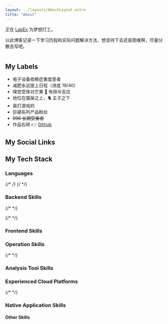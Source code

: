 ```yaml
---
layout: ../layouts/AboutLayout.astro
title: "About"
---
```



正在 [LabEx](https://labex.io) 为梦想打工。

以此博客记录一下学习历程和实际问题解决方法，想坚持下去还是困难啊，尽量分散去写吧。

<Image src={picture} class="mx-auto rounded-2xl sm:w-1/2" alt="" />

## My Labels

- 电子设备依赖症重度患者
- 减肥永远提上日程（进度 19/40）
- 嗅觉受体对芒果 🥭 有排斥反应
- 地位在猫屎之上，🐈 主子之下
- 臭打游戏的
- 巨硬系列产品粉丝
- <del>996 长期受害者</del>
- 作品右转 👉 <a href="https://github.com/Nomango" target="_blank">Github</a>

## My Social Links

<Socials />

## My Tech Stack

### Languages

<Badge logo="go" bgColor="00ADD8" label="golang" />
<Badge logo="cplusplus" bgColor="00599C" label="c++" />
<Badge logo="typescript" bgColor="3178C6" label="Typescript" />
<Badge logo="python" bgColor="3776AB" label="Python" />
<Badge logo="csharp" bgColor="512BD4" label="C#" />
<Badge logo="powershell" bgColor="5391FE" label="powershell" />

{/* <Badge logo="html5" bgColor="E34F26" label="HTML" /> */}
{/* <Badge logo="css3" bgColor="1572B6" label="css3" /> */}

### Backend Skills

<Badge
  logo="go"
  bgColor="00ADD8"
  label="kratos"
  link="https://github.com/go-kratos/kratos"
/>
<Badge logo="go" bgColor="00ADD8" label="grpc" link="https://github.com/grpc" />
{/* <Badge
  logo="go"
  bgColor="00ADD8"
  label="Gin"
  link="https://github.com/gin-gonic/gin"
/> */}
<Badge logo="flask" bgColor="000000" label="Flask" />
<Badge logo="mysql" bgColor="4479A1" label="MySQL" />
<Badge logo="mongodb" bgColor="47A248" label="Mongo DB" />
<Badge logo="redis" bgColor="DC382D" label="Redis" />
<Badge logo="apachekafka" bgColor="231F20" label="kafka" />
<Badge logo="apacherocketmq" bgColor="D77310" label="rocket mq" />
<Badge logo="etcd" bgColor="419EDA" label="etcd" />

{/* <Badge logo="GraphQL" bgColor="E10098" label="GraphQL" /> */}

### Frontend Skills

<Badge logo="nodedotjs" bgColor="339933" label="Node.js" />
<Badge logo="react" bgColor="61DAFB" label="React" logoColor="black" />
<Badge logo="vuedotjs" bgColor="4FC08D" label="Vue3" />
<Badge logo="astro" bgColor="BC52EE" label="Astro" link="https://astro.build" />
<Badge logo="tailwindcss" bgColor="06B6D4" label="Tailwind" />
<Badge
  logo="unocss"
  bgColor="333333"
  label="UnoCSS"
  link="https://github.com/unocss/unocss"
/>
<Badge
  logo="swagger"
  bgColor="85EA2D"
  label="swagger"
  logoColor="black"
  link="https://swagger.io/"
/>

### Operation Skills

<Badge logo="githubactions" bgColor="2088FF" label="github actions" />
<Badge logo="docker" bgColor="2496ED" label="docker" />
<Badge logo="nginx" bgColor="269539" label="nginx" />
<Badge logo="jenkins" bgColor="D24939" label="jenkins" />
<Badge
  logo="appveyor"
  bgColor="00B3E0"
  label="appveyor"
  link="https://www.appveyor.com"
/>

{/* <Badge logo="kubernetes" bgColor="326CE5" label="Kubernetes" /> */}

### Analysis Tool Skills

<Badge
  logo="elastic"
  bgColor="005571"
  label="Elastic"
  link="https://www.elastic.co"
/>
<Badge logo="sentry" bgColor="362D59" label="Sentry" link="https://sentry.io" />
<Badge
  logo="opentelemetry"
  bgColor="000000"
  label="open telemetry"
  link="https://opentelemetry.io/"
/>
<Badge
  logo="go"
  bgColor="00ADD8"
  label="jaeger"
  link="https://www.jaegertracing.io"
/>
<Badge logo="googleanalytics" bgColor="E37400" label="Google Analytics" />

### Experienced Cloud Platforms

<Badge
  logo="vercel"
  bgColor="000000"
  label="Vercel"
  link="https://vercel.app"
/>
<Badge logo="deno" bgColor="000000" label="Deno" link="https://dash.deno.com" />
<Badge logo="alibabacloud" bgColor="FF6A00" label="Alibaba Cloud" />
<Badge logo="cloudflare" bgColor="F38020" label="Cloudflare" />

{/* <Badge logo="googlecloud" bgColor="4285F4" label="Google Cloud" /> */}

### Native Application Skills

<Badge
  logo="windows"
  bgColor="0078D4"
  label="Direct2D"
  link="https://en.wikipedia.org/wiki/Direct2D"
/>
<Badge logo="electron" bgColor="47848F" label="electron" />
<Badge logo="dotnet" bgColor="512BD4" label=".net" />
<Badge logo="cocos" bgColor="55C2E1" label="cocos2d" />
<Badge logo="qt" bgColor="41CD52" label="qt" />

#### Other Skills

<Badge logo="ros" bgColor="22314E" label="ros" link="https://www.ros.org" />
<Badge logo="" bgColor="f58115" label="gazebo" link="https://gazebosim.org" />
<Badge
  logo="figma"
  bgColor="F24E1E"
  label="Figma"
  link="https://www.figma.com"
/>

<Comment slug="about" />
